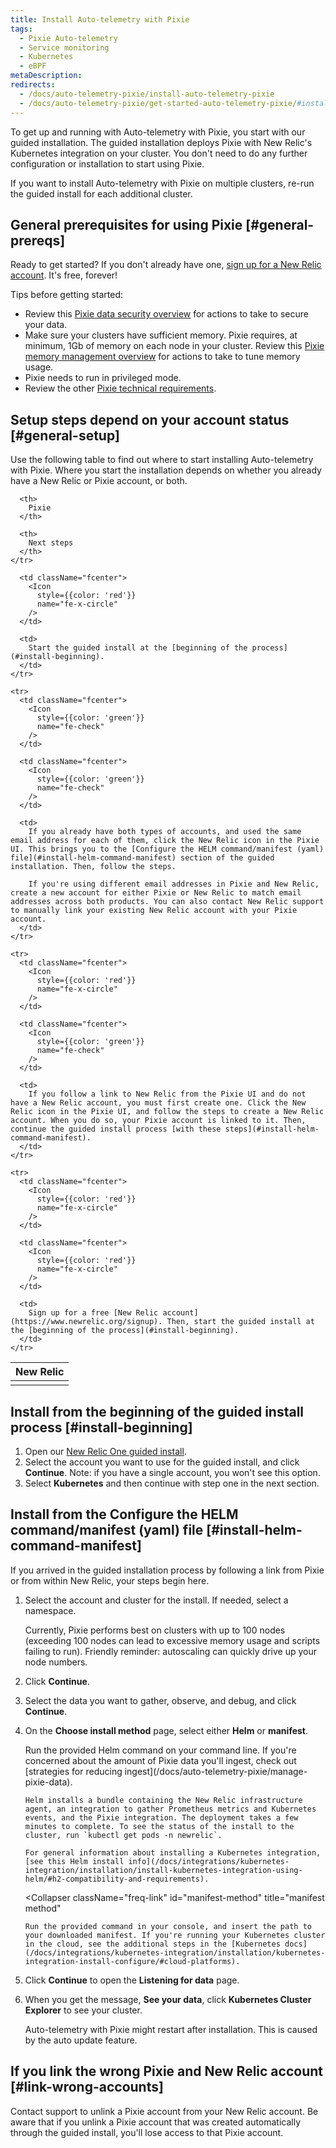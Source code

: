 ```yaml
---
title: Install Auto-telemetry with Pixie
tags:
  - Pixie Auto-telemetry
  - Service monitoring
  - Kubernetes
  - eBPF
metaDescription:
redirects:
  - /docs/auto-telemetry-pixie/install-auto-telemetry-pixie
  - /docs/auto-telemetry-pixie/get-started-auto-telemetry-pixie/#install-auto-telemetry-with-pixie
---
```


To get up and running with Auto-telemetry with Pixie, you start with our guided installation. The guided installation deploys Pixie with New Relic's Kubernetes integration on your cluster. You don't need to do any further configuration or installation to start using Pixie.

If you want to install Auto-telemetry with Pixie on multiple clusters, re-run the guided install for each additional cluster.

## General prerequisites for using Pixie [#general-prereqs]

Ready to get started? If you don't already have one, [sign up for a New Relic account](https://newrelic.com/signup). It's free, forever!

Tips before getting started:

* Review this [Pixie data security overview](/docs/auto-telemetry-pixie/pixie-data-security-overview) for actions to take to secure your data.
* Make sure your clusters have sufficient memory. Pixie requires, at minimum, 1Gb of memory on each node in your cluster. Review this [Pixie memory management overview](/docs/auto-telemetry-pixie/manage-pixie-memory) for actions to take to tune memory usage.
* Pixie needs to run in privileged mode.
* Review the other [Pixie technical requirements](https://docs.px.dev/installing-pixie/requirements/).

## Setup steps depend on your account status [#general-setup]

Use the following table to find out where to start installing Auto-telemetry with Pixie. Where you start the installation depends on whether you already have a New Relic or Pixie account, or both.

<table>
  <thead>
    <tr>
      <th style={{ width: "200px" }}>
        New Relic
      </th>

      <th>
        Pixie
      </th>

      <th>
        Next steps
      </th>
    </tr>
  </thead>

  <tbody>
    <tr>
      <td className="fcenter">
        <Icon
          style={{color: 'green'}}
          name="fe-check"
        />
      </td>

      <td className="fcenter">
        <Icon
          style={{color: 'red'}}
          name="fe-x-circle"
        />
      </td>

      <td>
        Start the guided install at the [beginning of the process](#install-beginning).
      </td>
    </tr>

    <tr>
      <td className="fcenter">
        <Icon
          style={{color: 'green'}}
          name="fe-check"
        />
      </td>

      <td className="fcenter">
        <Icon
          style={{color: 'green'}}
          name="fe-check"
        />
      </td>

      <td>
        If you already have both types of accounts, and used the same email address for each of them, click the New Relic icon in the Pixie UI. This brings you to the [Configure the HELM command/manifest (yaml) file](#install-helm-command-manifest) section of the guided installation. Then, follow the steps.

        If you're using different email addresses in Pixie and New Relic, create a new account for either Pixie or New Relic to match email addresses across both products. You can also contact New Relic support to manually link your existing New Relic account with your Pixie account.
      </td>
    </tr>

    <tr>
      <td className="fcenter">
        <Icon
          style={{color: 'red'}}
          name="fe-x-circle"
        />
      </td>

      <td className="fcenter">
        <Icon
          style={{color: 'green'}}
          name="fe-check"
        />
      </td>

      <td>
        If you follow a link to New Relic from the Pixie UI and do not have a New Relic account, you must first create one. Click the New Relic icon in the Pixie UI, and follow the steps to create a New Relic account. When you do so, your Pixie account is linked to it. Then, continue the guided install process [with these steps](#install-helm-command-manifest).
      </td>
    </tr>

    <tr>
      <td className="fcenter">
        <Icon
          style={{color: 'red'}}
          name="fe-x-circle"
        />
      </td>

      <td className="fcenter">
        <Icon
          style={{color: 'red'}}
          name="fe-x-circle"
        />
      </td>

      <td>
        Sign up for a free [New Relic account](https://www.newrelic.org/signup). Then, start the guided install at the [beginning of the process](#install-beginning).
      </td>
    </tr>
  </tbody>
</table>

## Install from the beginning of the guided install process [#install-beginning]

1. Open our [New Relic One guided install](https://one.newrelic.com/launcher/nr1-core.explorer?pane=eyJuZXJkbGV0SWQiOiJucjEtY29yZS5saXN0aW5nIn0=&cards[0]=eyJuZXJkbGV0SWQiOiJucjEtaW5zdGFsbC1uZXdyZWxpYy5ucjEtaW5zdGFsbC1uZXdyZWxpYyIsImFjdGl2ZUNvbXBvbmVudCI6IlZUU09LdWJlcm5ldGVzIiwiYWN0aXZlRW52aXJvbm1lbnQiOiJrdWJlcm5ldGVzIiwicGF0aCI6bnVsbCwiZW52Ijoia3ViZXJuZXRlcyJ9).
2. Select the account you want to use for the guided install, and click **Continue**.
   Note: if you have a single account, you won't see this option.
3. Select **Kubernetes** and then continue with step one in the next section.

## Install from the Configure the HELM command/manifest (yaml) file [#install-helm-command-manifest]

If you arrived in the guided installation process by following a link from Pixie or from within New Relic, your steps begin here.

1. Select the account and cluster for the install. If needed, select a namespace.

   <Callout variant="important">
     Currently, Pixie performs best on clusters with up to 100 nodes (exceeding 100 nodes can lead to excessive memory usage and scripts failing to run). Friendly reminder: autoscaling can quickly drive up your node numbers.
   </Callout>

2. Click **Continue**.

3. Select the data you want to gather, observe, and debug, and click **Continue**.

4. On the **Choose install method** page, select either **Helm** or **manifest**.

   <CollapserGroup>
     <Collapser
       className="freq-link"
       id="helm-method"
       title="Helm method"
     >
       Run the provided Helm command on your command line. If you're concerned about the amount of Pixie data you'll ingest, check out [strategies for reducing ingest](/docs/auto-telemetry-pixie/manage-pixie-data).

       Helm installs a bundle containing the New Relic infrastructure agent, an integration to gather Prometheus metrics and Kubernetes events, and the Pixie integration. The deployment takes a few minutes to complete. To see the status of the install to the cluster, run `kubectl get pods -n newrelic`.

       For general information about installing a Kubernetes integration, [see this Helm install info](/docs/integrations/kubernetes-integration/installation/install-kubernetes-integration-using-helm/#h2-compatibility-and-requirements).
     </Collapser>

     <Collapser
       className="freq-link"
       id="manifest-method"
       title="manifest method"
     >
       Run the provided command in your console, and insert the path to your downloaded manifest. If you're running your Kubernetes cluster in the cloud, see the additional steps in the [Kubernetes docs](/docs/integrations/kubernetes-integration/installation/kubernetes-integration-install-configure/#cloud-platforms).
     </Collapser>
   </CollapserGroup>

5. Click **Continue** to open the **Listening for data** page.

6. When you get the message, **See your data**, click **Kubernetes Cluster Explorer** to see your cluster.

   Auto-telemetry with Pixie might restart after installation. This is caused by the auto update feature.

## If you link the wrong Pixie and New Relic account [#link-wrong-accounts]

Contact support to unlink a Pixie account from your New Relic account. Be aware that if you unlink a Pixie account that was created automatically through the guided install, you'll lose access to that Pixie account.
